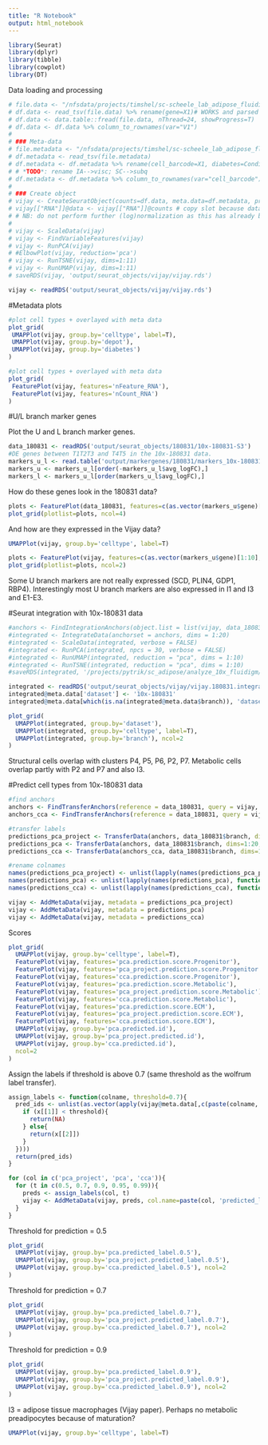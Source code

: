 ```yaml
---
title: "R Notebook"
output: html_notebook
---
```


```r
library(Seurat)
library(dplyr)
library(tibble)
library(cowplot)
library(DT)
```

Data loading and processing

```r
# file.data <- "/nfsdata/projects/timshel/sc-scheele_lab_adipose_fluidigm_c1/data-vijay/GSE129363_SVF_Normalised_Data.txt.gz"
# df.data <- read_tsv(file.data) %>% rename(gene=X1)# WORKS and parsed correctly. Warning message: Missing column names filled in: 'X1' [1] 
# df.data <- data.table::fread(file.data, nThread=24, showProgress=T)
# df.data <- df.data %>% column_to_rownames(var="V1")
# 
# ### Meta-data
# file.metadata <- "/nfsdata/projects/timshel/sc-scheele_lab_adipose_fluidigm_c1/data-vijay/GSE129363_cell_metadata.txt.gz"
# df.metadata <- read_tsv(file.metadata)
# df.metadata <- df.metadata %>% rename(cell_barcode=X1, diabetes=Condition, depot=Tissue, celltype=ClsID)
# # *TODO*: rename IA-->visc; SC-->subq
# df.metadata <- df.metadata %>% column_to_rownames(var="cell_barcode")
# 
# ### Create object
# vijay <- CreateSeuratObject(counts=df.data, meta.data=df.metadata, project="vijay") # Warning: Feature names cannot have underscores ('_'), replacing with dashes ('-')
# vijay[["RNA"]]@data <- vijay[["RNA"]]@counts # copy slot because data is already normalized
# # NB: do not perform further (log)normalization as this has already been done
# 
# vijay <- ScaleData(vijay)
# vijay <- FindVariableFeatures(vijay)
# vijay <- RunPCA(vijay)
# #ElbowPlot(vijay, reduction='pca')
# vijay <- RunTSNE(vijay, dims=1:11)
# vijay <- RunUMAP(vijay, dims=1:11)
# saveRDS(vijay, 'output/seurat_objects/vijay/vijay.rds')
```

```r
vijay <- readRDS('output/seurat_objects/vijay/vijay.rds')
```

#Metadata plots

```r
#plot cell types + overlayed with meta data
plot_grid(
 UMAPPlot(vijay, group.by='celltype', label=T), 
 UMAPPlot(vijay, group.by='depot'),
 UMAPPlot(vijay, group.by='diabetes')
)
```

```r
#plot cell types + overlayed with meta data
plot_grid(
 FeaturePlot(vijay, features='nFeature_RNA'), 
 FeaturePlot(vijay, features='nCount_RNA')
)
```

#U/L branch marker genes

Plot the U and L branch marker genes. 

```r
data_180831 <- readRDS('output/seurat_objects/180831/10x-180831-S3')
#DE genes between T1T2T3 and T4T5 in the 10x-180831 data.
markers_u_l <- read.table('output/markergenes/180831/markers_10x-180831_upperbranch_lowerbranch_negbinom', sep='\t', header=T)
markers_u <- markers_u_l[order(-markers_u_l$avg_logFC),]
markers_l <- markers_u_l[order(markers_u_l$avg_logFC),]
```

How do these genes look in the 180831 data?

```r
plots <- FeaturePlot(data_180831, features=c(as.vector(markers_u$gene)[1:10], as.vector(markers_l$gene)[1:10]), pt.size=1, combine=F)
plot_grid(plotlist=plots, ncol=4)
```

And how are they expressed in the Vijay data?

```r
UMAPPlot(vijay, group.by='celltype', label=T)
```


```r
plots <- FeaturePlot(vijay, features=c(as.vector(markers_u$gene)[1:10], as.vector(markers_l$gene)[1:10]), pt.size=1, combine=F)
plot_grid(plotlist=plots, ncol=2)
```

Some U branch markers are not really expressed (SCD, PLIN4, GDP1, RBP4). Interestingly most U branch markers are also expressed in I1 and I3 and E1-E3. 

#Seurat integration with 10x-180831 data

```r
#anchors <- FindIntegrationAnchors(object.list = list(vijay, data_180831), dims = 1:20)
#integrated <- IntegrateData(anchorset = anchors, dims = 1:20)
#integrated <- ScaleData(integrated, verbose = FALSE)
#integrated <- RunPCA(integrated, npcs = 30, verbose = FALSE)
#integrated <- RunUMAP(integrated, reduction = "pca", dims = 1:10)
#integrated <- RunTSNE(integrated, reduction = "pca", dims = 1:10)
#saveRDS(integrated, '/projects/pytrik/sc_adipose/analyze_10x_fluidigm/10x-adipocyte-analysis/output/seurat_objects/vijay/vijay.180831.integrated.rds')

integrated <- readRDS('output/seurat_objects/vijay/vijay.180831.integrated.rds')
integrated@meta.data['dataset'] <- '10x-180831'
integrated@meta.data[which(is.na(integrated@meta.data$branch)), 'dataset'] <- 'Vijay'

plot_grid(
  UMAPPlot(integrated, group.by='dataset'),
  UMAPPlot(integrated, group.by='celltype', label=T),
  UMAPPlot(integrated, group.by='branch'), ncol=2
)
```

Structural cells overlap with clusters P4, P5, P6, P2, P7. Metabolic cells overlap partly with P2 and P7 and also I3.  

#Predict cell types from 10x-180831 data

```r
#find anchors
anchors <- FindTransferAnchors(reference = data_180831, query = vijay, dims = 1:20)
anchors_cca <- FindTransferAnchors(reference = data_180831, query = vijay, dims = 1:20, reduction = 'cca')

#transfer labels
predictions_pca_project <- TransferData(anchors, data_180831$branch, dims = 1:20, weight.reduction='pcaproject')
predictions_pca <- TransferData(anchors, data_180831$branch, dims=1:20, weight.reduction='pca')
predictions_cca <- TransferData(anchors_cca, data_180831$branch, dims=1:20, weight.reduction='cca')

#rename colnames
names(predictions_pca_project) <- unlist(lapply(names(predictions_pca_project), function(x){return(paste('pca_project.', x, sep=''))}))
names(predictions_pca) <- unlist(lapply(names(predictions_pca), function(x){return(paste('pca.', x, sep=''))}))
names(predictions_cca) <- unlist(lapply(names(predictions_cca), function(x){return(paste('cca.', x, sep=''))}))

vijay <- AddMetaData(vijay, metadata = predictions_pca_project)
vijay <- AddMetaData(vijay, metadata = predictions_pca)
vijay <- AddMetaData(vijay, metadata = predictions_cca)
```

Scores

```r
plot_grid(
  UMAPPlot(vijay, group.by='celltype', label=T),
  FeaturePlot(vijay, features='pca.prediction.score.Progenitor'),
  FeaturePlot(vijay, features='pca_project.prediction.score.Progenitor'),
  FeaturePlot(vijay, features='cca.prediction.score.Progenitor'),
  FeaturePlot(vijay, features='pca.prediction.score.Metabolic'),
  FeaturePlot(vijay, features='pca_project.prediction.score.Metabolic'),
  FeaturePlot(vijay, features='cca.prediction.score.Metabolic'),
  FeaturePlot(vijay, features='pca.prediction.score.ECM'),
  FeaturePlot(vijay, features='pca_project.prediction.score.ECM'),
  FeaturePlot(vijay, features='cca.prediction.score.ECM'),
  UMAPPlot(vijay, group.by='pca.predicted.id'),
  UMAPPlot(vijay, group.by='pca_project.predicted.id'),
  UMAPPlot(vijay, group.by='cca.predicted.id'),
  ncol=2
)
```

Assign the labels if threshold is above 0.7 (same threshold as the wolfrum label transfer). 

```r
assign_labels <- function(colname, threshold=0.7){
  pred_ids <- unlist(as.vector(apply(vijay@meta.data[,c(paste(colname,'.prediction.score.max', sep=''), paste(colname, '.predicted.id', sep=''))], 1, function(x){
    if (x[[1]] < threshold){
      return(NA)
    } else{
      return(x[[2]])
    }
  })))
  return(pred_ids)
}

for (col in c('pca_project', 'pca', 'cca')){
  for (t in c(0.5, 0.7, 0.9, 0.95, 0.99)){
    preds <- assign_labels(col, t)
    vijay <- AddMetaData(vijay, preds, col.name=paste(col, 'predicted_label', t, sep='.'))
  }
}
```

Threshold for prediction = 0.5

```r
plot_grid(
  UMAPPlot(vijay, group.by='pca.predicted_label.0.5'),
  UMAPPlot(vijay, group.by='pca_project.predicted_label.0.5'),
  UMAPPlot(vijay, group.by='cca.predicted_label.0.5'), ncol=2
)
```

Threshold for prediction = 0.7

```r
plot_grid(
  UMAPPlot(vijay, group.by='pca.predicted_label.0.7'),
  UMAPPlot(vijay, group.by='pca_project.predicted_label.0.7'),
  UMAPPlot(vijay, group.by='cca.predicted_label.0.7'), ncol=2
)
```

Threshold for prediction = 0.9

```r
plot_grid(
  UMAPPlot(vijay, group.by='pca.predicted_label.0.9'),
  UMAPPlot(vijay, group.by='pca_project.predicted_label.0.9'),
  UMAPPlot(vijay, group.by='cca.predicted_label.0.9'), ncol=2
)
```

I3 = adipose tissue macrophages (Vijay paper). Perhaps no metabolic preadipocytes because of maturation?

```r
UMAPPlot(vijay, group.by='celltype', label=T)
```


